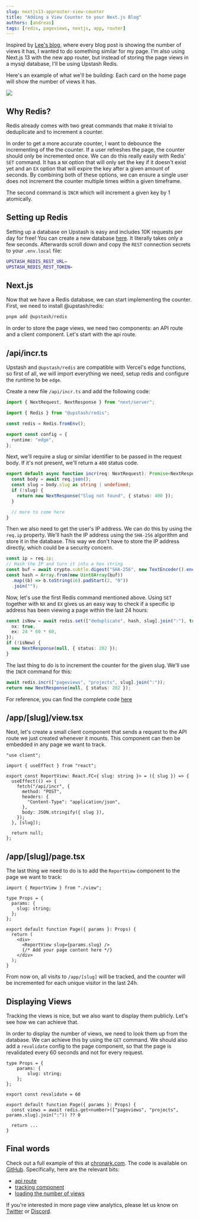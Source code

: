 ```yaml
---
slug: nextjs13-approuter-view-counter
title: "Adding a View Counter to your Next.js Blog"
authors: [andreas]
tags: [redis, pageviews, nextjs, app, router]
---
```


Inspired by [Lee's blog](https://leerob.io/blog), where every blog post is
showing the number of views it has, I wanted to do something similar for my
page. I'm also using Next.js 13 with the new app router, but instead of storing
the page views in a mysql database, I'll be using Upstash Redis.

Here's an example of what we'll be building:
Each card on the home page will show the number of views it has.

![](/blog/nextjs13-approuter-view-counter/preview.png)

## Why Redis?

Redis already comes with two great commands that make it trivial to deduplicate
and to increment a counter.

In order to get a more accurate counter, I want to debounce the incrementing of the
the counter. If a user refreshes the page, the counter should only be
incremented once. We can do this really easily with Redis' `SET` command. It has
a `NX` option that will only set the key if it doesn't exist yet and an `EX`
option that will expire the key after a given amount of seconds. By combining
both of these options, we can ensure a single user does not increment the counter
multiple times within a given timeframe.

The second command is `INCR` which will increment a given key by 1 atomically.

## Setting up Redis

Setting up a database on Upstash is easy and includes 10K requests per day
for free! You can create a new database
[here](https://console.upstash.com?new=true). It literally takes only a few
seconds. Afterwards scroll down and copy the `REST` connection
secrets to your `.env.local` file:

```bash title=".env.local"
UPSTASH_REDIS_REST_URL=
UPSTASH_REDIS_REST_TOKEN=
```

## Next.js

Now that we have a Redis database, we can start implementing the counter. First, we need to install @upstash/redis:

```bash
pnpm add @upstash/redis
```

In order to store the page views, we need two components: an API route and a
client component. Let's start with the api route.

## /api/incr.ts

Upstash and `@upstash/redis` are compatible with Vercel's edge functions, so
first of all, we will import everything we need, setup redis and configure the
runtime to be `edge`.

Create a new file `/api/incr.ts` and add the following code:

```ts title="/api/incr.ts" {1,7}
import { NextRequest, NextResponse } from "next/server";

import { Redis } from "@upstash/redis";

const redis = Redis.fromEnv();

export const config = {
  runtime: "edge",
};
```

Next, we'll require a slug or similar identifier to be passed in the request
body. If it's not present, we'll return a `400` status code.

```ts title="/api/incr.ts" {2,5}
export default async function incr(req: NextRequest): Promise<NextResponse> {
  const body = await req.json();
  const slug = body.slug as string | undefined;
  if (!slug) {
    return new NextResponse("Slug not found", { status: 400 });
  }

  // more to come here
}
```

Then we also need to get the user's IP address. We can do this by using the
`req.ip` property. We'll hash the IP address using the `SHA-256` algorithm and
store it in the database. This way we don't have to store the IP address
directly, which could be a security concern.

```ts title="/api/incr.ts"
const ip = req.ip;
// Hash the IP and turn it into a hex string
const buf = await crypto.subtle.digest("SHA-256", new TextEncoder().encode(ip));
const hash = Array.from(new Uint8Array(buf))
  .map((b) => b.toString(16).padStart(2, "0"))
  .join("");
```

Now, let's use the first Redis command mentioned above. Using `SET` together with
`NX` and `EX` gives us an easy way to check if a specific ip address has been
viewing a page within the last 24 hours:

```ts title="/api/incr.ts" {4,5}
const isNew = await redis.set(["deduplicate", hash, slug].join(":"), true, {
  nx: true,
  ex: 24 * 60 * 60,
});
if (!isNew) {
  new NextResponse(null, { status: 202 });
}
```

The last thing to do is to increment the counter for the given slug. We'll use
the `INCR` command for this:

```ts title="/api/incr.ts" {2}
await redis.incr(["pageviews", "projects", slug].join(":"));
return new NextResponse(null, { status: 202 });
```

For reference, you can find the complete code
[here](https://github.com/chronark/chronark.com/blob/main/pages/api/incr.ts)

## /app/[slug]/view.tsx

Next, let's create a small client component that sends a request to the API route we just created whenever it mounts. This component can then be embedded in any page we want to track.

```tsx title="/app/[slug]/view.tsx"
"use client";

import { useEffect } from "react";

export const ReportView: React.FC<{ slug: string }> = ({ slug }) => {
  useEffect(() => {
    fetch("/api/incr", {
      method: "POST",
      headers: {
        "Content-Type": "application/json",
      },
      body: JSON.stringify({ slug }),
    });
  }, [slug]);

  return null;
};
```

## /app/[slug]/page.tsx

The last thing we need to do is to add the `ReportView` component to the page we want to track:

```tsx title="/app/[slug]/page.tsx"
import { ReportView } from "./view";

type Props = {
  params: {
    slug: string;
  };
};

export default function Page({ params }: Props) {
  return (
    <div>
      <ReportView slug={params.slug} />
      {/* Add your page content here */}
    </div>
  );
}
```

From now on, all visits to `/app/[slug]` will be tracked, and the counter will be incremented for each unique visitor in the last 24h.

## Displaying Views

Tracking the views is nice, but we also want to display them publicly. Let's see how we can achieve that.

In order to display the number of views, we need to look them up from the database. We can achieve this by using the `GET` command. We should also add a `revalidate` config to the page component, so that the page is revalidated every 60 seconds and not for every request.

```tsx title="/app/[slug]/page.tsx"
type Props = {
	params: {
		slug: string;
	};
};

export const revalidate = 60

export default function Page({ params }: Props) {
  const views = await redis.get<number>(["pageviews", "projects", params.slug].join(":")) ?? 0

  return ...
}
```

## Final words

Check out a full example of this at [chronark.com](https://chronark.com). The code is available on [GitHub](https://github.com/chronark/chronark.com).
Specifically, here are the relevant bits:

- [api route](https://github.com/chronark/chronark.com/blob/main/pages/api/incr.ts)
- [tracking component](https://github.com/chronark/chronark.com/blob/main/app/projects/%5Bslug%5D/view.tsx)
- [loading the number of views](https://github.com/chronark/chronark.com/blob/fa3e5f043362fa3e26c2b10b0ae3b9383c45f29c/app/projects/%5Bslug%5D/page.tsx#L35)

If you're interested in more page view analytics, please let us know on [Twitter](https://twitter.com/upstash) or [Discord](https://discord.gg/w9SenAtbme).
